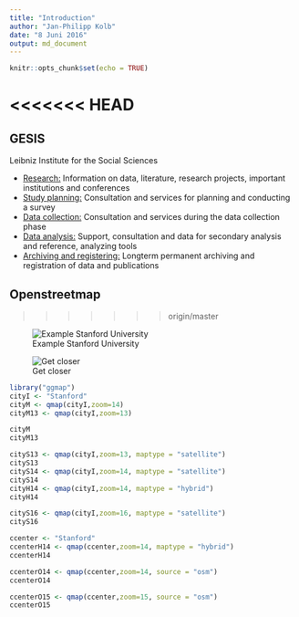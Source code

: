 ```yaml
---
title: "Introduction"
author: "Jan-Philipp Kolb"
date: "8 Juni 2016"
output: md_document
---
```


```r
knitr::opts_chunk$set(echo = TRUE)
```

<<<<<<< HEAD
=======
## GESIS 

Leibniz Institute for the Social Sciences

- [Research:](http://www.gesis.org/en/services/research/) Information on data, literature, research projects, important institutions and conferences
- [Study planning:](http://www.gesis.org/en/services/study-planning/) Consultation and services for planning and conducting a survey
- [Data collection:](http://www.gesis.org/en/services/data-collection/) Consultation and services during the data collection phase
- [Data analysis:](http://www.gesis.org/en/services/data-analysis/) Support, consultation  and data for secondary analysis and reference, analyzing tools 
- [Archiving and registering:](http://www.gesis.org/en/services/archiving-and-registering/) Longterm permanent archiving and registration of data and publications

## Openstreetmap
>>>>>>> origin/master

![Example Stanford University](figure/StanfordUniversity.PNG)


![Get closer](figure/InnerQuad.PNG)

```r
library("ggmap")
cityI <- "Stanford"
cityM <- qmap(cityI,zoom=14)
cityM13 <- qmap(cityI,zoom=13)
```

```r
cityM
cityM13
```

```r
cityS13 <- qmap(cityI,zoom=13, maptype = "satellite")
cityS13
cityS14 <- qmap(cityI,zoom=14, maptype = "satellite")
cityS14
cityH14 <- qmap(cityI,zoom=14, maptype = "hybrid")
cityH14
```

```r
cityS16 <- qmap(cityI,zoom=16, maptype = "satellite")
cityS16
```



```r
ccenter <- "Stanford"
ccenterH14 <- qmap(ccenter,zoom=14, maptype = "hybrid")
ccenterH14
```


```r
ccenterO14 <- qmap(ccenter,zoom=14, source = "osm")
ccenterO14
```

```r
ccenterO15 <- qmap(ccenter,zoom=15, source = "osm")
ccenterO15
```

